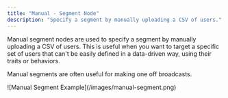 ```yaml
---
title: "Manual - Segment Node"
description: "Specify a segment by manually uploading a CSV of users."
---
```


Manual segment nodes are used to specify a segment by manually uploading a CSV of users. This is useful when you want to target a specific set of users that can't be easily defined in a data-driven way, using their traits or behaviors.

Manual segments are often useful for making one off broadcasts.

<Frame>
![Manual Segment Example](/images/manual-segment.png)
</Frame>